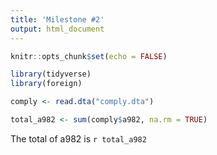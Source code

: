 ```yaml
---
title: 'Milestone #2'
output: html_document
---
```


```r
knitr::opts_chunk$set(echo = FALSE)

library(tidyverse)
library(foreign)
```

```r

comply <- read.dta("comply.dta")

total_a982 <- sum(comply$a982, na.rm = TRUE)

```

The total of a982 is `r total_a982`